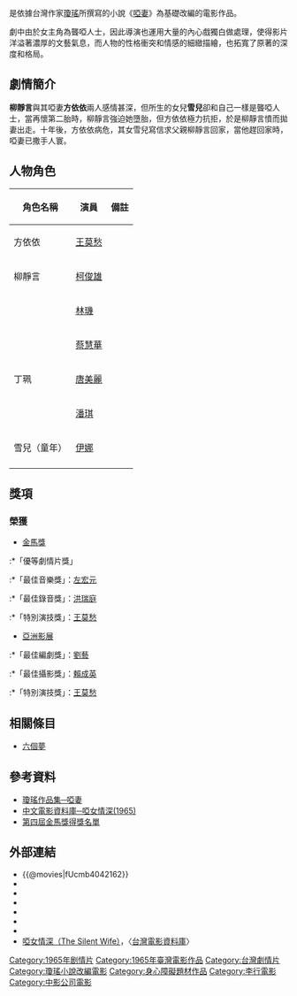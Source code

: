 {{Infobox Film
| name               = 啞女情深
| original_name      = ''{{lang|en|The Silent Wife}}''
| image              = The Silent Wife.jpg
| caption            = 台灣版《啞女情深》電影海報
| director           = [[李行|李行]] 
| producer           = [[胡健中|胡健中]]
| producer_2         = 龔弘
| writer             = [[劉藝_(導演)|劉藝]]
| starring           = [[王莫愁|王莫愁]]<br>[[柯俊雄|柯俊雄]]<br>[[林璣|林璣]]<br>[[蔡慧華|蔡慧華]]<br>[[唐美|唐美]]<br>[[潘琪|潘琪]]
| music              = [[左宏元|左宏元]]
| cinematography     = [[賴成英|賴成英]]
| editing            = [[陳洪民|陳洪民]]
| production_company = [[中央電影公司|中央電影公司]]
| distributor        = [[中央電影公司|中央電影公司]]
| released           = {{TWN}}：1965年12月31日<br>{{HKG-1959}}：1966年<br>{{DEN}}：1975年9月22日
| runtime            = 96 分鐘
| country            = {{TW}}
| language           = 華語
| budget             = 
| gross              = 
| amg_id             = 538949
| imdb_id            = tt0185686
}}

{{engname|《啞女情深》|''The Silent Wife''}}是依據台灣作家[[瓊瑤|瓊瑤]]所撰寫的小說《[[六個夢|啞妻]]》為基礎改編的電影作品。

劇中由於女主角為聾啞人士，因此導演也運用大量的內心戲獨白做處理，使得影片洋溢著濃厚的文藝氣息，而人物的性格衝突和情感的細緻描繪，也拓寬了原著的深度和格局。

== 劇情簡介 ==
'''柳靜言'''與其啞妻'''方依依'''兩人感情甚深，但所生的女兒'''雪兒'''卻和自己一樣是聾啞人士，當再懷第二胎時，柳靜言強迫她墮胎，但方依依極力抗拒，於是柳靜言憤而拋妻出走。十年後，方依依病危，其女雪兒寫信求父親柳靜言回家，當他趕回家時，啞妻已撒手人寰。

== 人物角色 ==
{| class="wikitable" 
|- 
! 角色名稱 || 演員 || 備註
|- 
| 方依依 || [[王莫愁|王莫愁]] || 
|- 
| 柳靜言 || [[柯俊雄|柯俊雄]] || 
|- 
|  || [[林璣|林璣]] || 
|- 
|  || [[蔡慧華|蔡慧華]] || 
|- 
| 丁珮  || [[唐美麗|唐美麗]] || 
|- 
|  || [[潘琪|潘琪]] || 
|- 
| 雪兒（童年）|| [[伊娜|伊娜]] || 
|- 
|}

== 獎項 ==
=== 榮獲 ===
*[[金馬獎|金馬獎]]
:*「優等劇情片獎」
:*「最佳音樂獎」：[[左宏元|左宏元]]
:*「最佳錄音獎」：[[洪瑞庭|洪瑞庭]]
:*「特別演技獎」：[[王莫愁|王莫愁]]
*[[亞洲影展|亞洲影展]]
:*「最佳編劇獎」：[[劉藝_(導演)|劉藝]]
:*「最佳攝影獎」：[[賴成英|賴成英]]
:*「特別演技獎」：[[王莫愁|王莫愁]]

== 相關條目 ==
*[[六個夢|六個夢]]

== 參考資料 ==
*[http://www.millionbook.net/yq/q/qiongyao/lgm/002.htm 瓊瑤作品集─啞妻]{{Wayback|url=http://www.millionbook.net/yq/q/qiongyao/lgm/002.htm |date=20160304191044 }}
*[http://www.dianying.com/ft/title/ynq1965 中文電影資料庫─啞女情深(1965)]{{Wayback|url=http://www.dianying.com/ft/title/ynq1965 |date=20190331092548 }}
*[https://www.goldenhorse.org.tw/awards/nw/?serach_type=award&sc=8&search_regist_year=1966&ins=0 第四屆金馬獎得獎名單]{{Wayback|url=https://www.goldenhorse.org.tw/awards/nw/?serach_type=award&sc=8&search_regist_year=1966&ins=0 |date=20201120154205 }}

== 外部連結 ==
*{{@movies|fUcmb4042162}}
*{{hkmdb title|9262}}
*{{Mtime|42534}}
*{{douban}}
*{{rotten-tomatoes|ya_nu_qing_xin}}
*{{Amg movie|538949}}
*{{imdb title|0185686}}
*[https://web.archive.org/web/20041121215332/http://cinema.nccu.edu.tw/cinemaV2/film_show.htm?SID=2162 啞女情深（The Silent Wife）]，〈[[台灣電影資料庫|台灣電影資料庫]]〉

{{李行}}
{{金馬獎最佳原創電影音樂}}
{{金馬獎最佳原創電影歌曲}}
[[Category:1965年剧情片|Category:1965年剧情片]]
[[Category:1965年臺灣電影作品|Category:1965年臺灣電影作品]]
[[Category:台灣劇情片|Category:台灣劇情片]]
[[Category:瓊瑤小說改編電影|Category:瓊瑤小說改編電影]]
[[Category:身心障礙題材作品|Category:身心障礙題材作品]]
[[Category:李行電影|Category:李行電影]]
[[Category:中影公司電影|Category:中影公司電影]]
